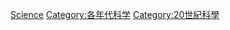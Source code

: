 {{DecadeCategoryNav|decade=1930|topic=科學}} 

[[Category:1930年代|Science]]
[[Category:各年代科学|Category:各年代科学]]
[[Category:20世紀科學|Category:20世紀科學]]